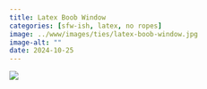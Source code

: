 ```yaml
---
title: Latex Boob Window
categories: [sfw-ish, latex, no ropes]
image: ../www/images/ties/latex-boob-window.jpg
image-alt: ""
date: 2024-10-25
---
```


![](../www/images/ties/latex-boob-window.jpg)

